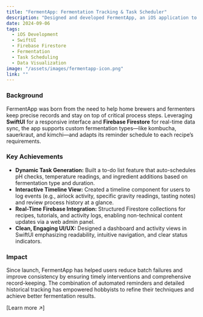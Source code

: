 ```yaml
---
title: "FermentApp: Fermentation Tracking & Task Scheduler"
description: "Designed and developed FermentApp, an iOS application to track fermentation processes, schedule essential tasks, and visualize historical data for optimal batch outcomes."
date: 2024-09-06
tags:
  - iOS Development
  - SwiftUI
  - Firebase Firestore
  - Fermentation
  - Task Scheduling
  - Data Visualization
image: "/assets/images/fermentapp-icon.png"
link: ""
---
```


### Background

FermentApp was born from the need to help home brewers and fermenters keep precise records and stay on top of critical process steps. Leveraging **SwiftUI** for a responsive interface and **Firebase Firestore** for real-time data sync, the app supports custom fermentation types—like kombucha, sauerkraut, and kimchi—and adapts its reminder schedule to each recipe’s requirements.

### Key Achievements

- **Dynamic Task Generation:** Built a to-do list feature that auto-schedules pH checks, temperature readings, and ingredient additions based on fermentation type and duration.
- **Interactive Timeline View:** Created a timeline component for users to log events (e.g., airlock activity, specific gravity readings, tasting notes) and review process history at a glance.
- **Real-Time Firebase Integration:** Structured Firestore collections for recipes, tutorials, and activity logs, enabling non-technical content updates via a web admin panel.
- **Clean, Engaging UI/UX:** Designed a dashboard and activity views in SwiftUI emphasizing readability, intuitive navigation, and clear status indicators.

### Impact

Since launch, FermentApp has helped users reduce batch failures and improve consistency by ensuring timely interventions and comprehensive record-keeping. The combination of automated reminders and detailed historical tracking has empowered hobbyists to refine their techniques and achieve better fermentation results.

[Learn more ↗]
